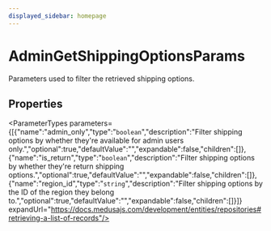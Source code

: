 ```yaml
---
displayed_sidebar: homepage
---
```



# AdminGetShippingOptionsParams

Parameters used to filter the retrieved shipping options.

## Properties

<ParameterTypes parameters={[{"name":"admin_only","type":"`boolean`","description":"Filter shipping options by whether they're available for admin users only.","optional":true,"defaultValue":"","expandable":false,"children":[]},{"name":"is_return","type":"`boolean`","description":"Filter shipping options by whether they're return shipping options.","optional":true,"defaultValue":"","expandable":false,"children":[]},{"name":"region_id","type":"`string`","description":"Filter shipping options by the ID of the region they belong to.","optional":true,"defaultValue":"","expandable":false,"children":[]}]} expandUrl="https://docs.medusajs.com/development/entities/repositories#retrieving-a-list-of-records"/>
